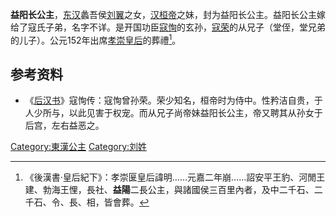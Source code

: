 {{東亞女性歷史人物
| 名稱=益阳公主
| 身份=[[汉朝|汉朝]]公主
| 畫像=
| 說明=
| 姓=刘
| 封爵=[[公主|公主]]
| 位號=
| 封號=益阳长公主
| 出生年=
| 婚年=
| 逝世年=
| 諡號=
| 墳墓=
| 父親=蠡吾侯[[刘翼|刘翼]]
| 兄弟=[[汉桓帝|汉桓帝]]
|}}
'''益阳长公主'''，[[东汉|东汉]]蠡吾侯[[刘翼|刘翼]]之女，[[汉桓帝|汉桓帝]]之妹，封为益阳长公主。益阳长公主嫁给了寇氏子弟，名字不详。是开国功臣[[寇恂|寇恂]]的玄孙，[[寇荣|寇荣]]的从兄子（堂侄，堂兄弟的儿子）。公元152年出席[[匽明|孝崇皇后]]的葬禮<ref>《後漢書·皇后紀下》：孝崇匽皇后諱明……元嘉二年崩……詔安平王豹、河閒王建、勃海王悝，長社、'''益陽'''二長公主，與諸國侯三百里內者，及中二千石、二千石、令、長、相，皆會葬。</ref>。

==参考资料==
*《[[后汉书|后汉书]]》寇恂传：寇恂曾孙荣。荣少知名，桓帝时为侍中。性矜洁自贵，于人少所与，以此见害于权宠。而从兄子尚帝妹益阳长公主，帝又聘其从孙女于后宫，左右益恶之。

[[Category:東漢公主|Category:東漢公主]]
[[Category:刘姓|Category:刘姓]]